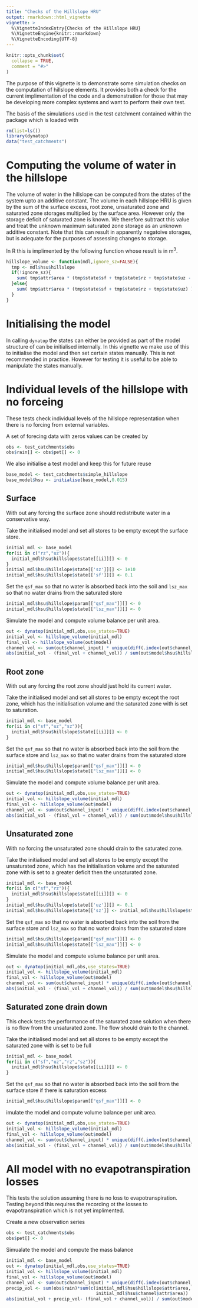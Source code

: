 ```yaml
---
title: "Checks of the Hillslope HRU"
output: rmarkdown::html_vignette
vignette: >
  %\VignetteIndexEntry{Checks of the Hillslope HRU}
  %\VignetteEngine{knitr::rmarkdown}
  %\VignetteEncoding{UTF-8}
---
```


```r
knitr::opts_chunk$set(
  collapse = TRUE,
  comment = "#>"
)
```
The purpose of this vignette is to demonstrate some simulation checks on the computation of hillslope elements. It provides both a check for
the current implimentation of the code and a demonstration for those that may
be developing more complex systems and want to perform their own test.

The basis of the simulations used in the test catchment contained within the
package which is loaded with
```r
rm(list=ls())
library(dynatop)
data("test_catchments")
```

# Computing the volume of water in the hillslope
The volume of water in the hillslope can be computed from the states of the
system upto an additive constant. The volume in each hillslope HRU is given by
the sum of the surface excess, root zone, unsaturated zone and saturated zone
storages multiplied by the surface area. However only the storage deficit of saturated zone
is known. We therefore subtract this value and treat the unknown maximum
saturated zone storage as an unknown additive constant. Note that this can
result in apparently negatoive storages, but is adequate for the purposes of
assessing changes to storage.

In R this is implimented by the following function whose result is in m$^3$.
```r
hillslope_volume <- function(mdl,ignore_sz=FALSE){
  tmp <- mdl$hsu$hillslope
  if(!ignore_sz){
    sum( tmp$attr$area * (tmp$state$sf + tmp$state$rz + tmp$state$uz - tmp$state$sz) )
  }else{
    sum( tmp$attr$area * (tmp$state$sf + tmp$state$rz + tmp$state$uz) )
  }
}
```

# Initialising the model
In calling `dynatop` the states can either be provided as part 
of the model structure of can be initialised internally. In this vignette we
make use of this to initialise the model and then set certain states
manually. This is not recommended in practice.
However for
testing it is useful to be able to manipulate the states manually. 

# Individual levels of the hillslope with no forceing

These tests check individual levels of the hillslope representation when there
is no forcing from external variables.

A set of forecing data with zeros values can be created by
```r
obs <- test_catchments$obs
obs$rain[] <- obs$pet[] <- 0
```

We also initialise a test model and keep this for future reuse
```r
base_model <- test_catchments$simple_hillslope
base_model$hsu <- initialise(base_model,0.015)
```

## Surface

With out any forcing the surface zone should redistribute water in a
conservative way.

Take the initialised model and set all stores to be empty except the surface
store.

```r
initial_mdl <- base_model
for(ii in c("rz","uz")){
  initial_mdl$hsu$hillslope$state[[ii]][] <- 0
}
initial_mdl$hsu$hillslope$state[['sz']][] <- 1e10
initial_mdl$hsu$hillslope$state[['sf']][] <- 0.1
```

Set the `qsf_max` so that no water is absorbed back into the soil and
`lsz_max` so that no water drains from the saturated store
```r
initial_mdl$hsu$hillslope$param[["qsf_max"]][] <- 0
initial_mdl$hsu$hillslope$state[["lsz_max"]][] <- 0
```

Simulate the model and compute volume balance per unit area.
```r
out <- dynatop(initial_mdl,obs,use_states=TRUE)
initial_vol <- hillslope_volume(initial_mdl)
final_vol <- hillslope_volume(out$model)
channel_vol <- sum(out$channel_input) * unique(diff(.index(out$channel_input)))
abs(initial_vol - (final_vol + channel_vol)) / sum(out$model$hsu$hillslope$attr$area)
```

## Root zone

With out any forcing the root zone should just hold its current water.

Take the initialised model and set all stores to be empty except the root
zone, which has the initialisation volume and the saturated zone with is set
to saturation.

```r
initial_mdl <- base_model
for(ii in c("sf","uz","sz")){
  initial_mdl$hsu$hillslope$state[[ii]][] <- 0
}
```

Set the `qsf_max` so that no water is absorbed back into the soil from the
surface store and
`lsz_max` so that no water drains from the saturated store
```r
initial_mdl$hsu$hillslope$param[["qsf_max"]][] <- 0
initial_mdl$hsu$hillslope$state[["lsz_max"]][] <- 0
```

Simulate the model and compute volume balance per unit area.
```r
out <- dynatop(initial_mdl,obs,use_states=TRUE)
initial_vol <- hillslope_volume(initial_mdl)
final_vol <- hillslope_volume(out$model)
channel_vol <- sum(out$channel_input) * unique(diff(.index(out$channel_input)))
abs(initial_vol - (final_vol + channel_vol)) / sum(out$model$hsu$hillslope$attr$area)
```

## Unsaturated zone

With no forcing the unsaturated zone should drain to the saturated zone.

Take the initialised model and set all stores to be empty except the unsaturated
zone, which has the initialisation volume and the saturated zone with is set
to a greater deficit then the unsaturated zone.

```r
initial_mdl <- base_model
for(ii in c("sf","rz")){
  initial_mdl$hsu$hillslope$state[[ii]][] <- 0
}
initial_mdl$hsu$hillslope$state[['uz']][] <- 0.1
initial_mdl$hsu$hillslope$state[['sz']] <- initial_mdl$hsu$hillslope$state[['uz']]+1
```

Set the `qsf_max` so that no water is absorbed back into the soil from the
surface store and
`lsz_max` so that no water drains from the saturated store
```r
initial_mdl$hsu$hillslope$param[["qsf_max"]][] <- 0
initial_mdl$hsu$hillslope$state[["lsz_max"]][] <- 0
```

Simulate the model and compute volume balance per unit area.
```r
out <- dynatop(initial_mdl,obs,use_states=TRUE)
initial_vol <- hillslope_volume(initial_mdl)
final_vol <- hillslope_volume(out$model)
channel_vol <- sum(out$channel_input) * unique(diff(.index(out$channel_input)))
abs(initial_vol - (final_vol + channel_vol)) / sum(out$model$hsu$hillslope$attr$area)
```

## Saturated zone drain down

This check tests the performance of the saturated zone solution when there is
no flow from the unsaturated zone. The flow should drain to the channel.

Take the initialised model and set all stores to be empty except the saturated
zone with is set to be full

```r
initial_mdl <- base_model
for(ii in c("sf","uz","rz","sz")){
  initial_mdl$hsu$hillslope$state[[ii]][] <- 0
}
```

Set the `qsf_max` so that no water is absorbed back into the soil from the
surface store if there is saturation excess
```r
initial_mdl$hsu$hillslope$param[["qsf_max"]][] <- 0
```
imulate the model and compute volume balance per unit area.
```r
out <- dynatop(initial_mdl,obs,use_states=TRUE)
initial_vol <- hillslope_volume(initial_mdl)
final_vol <- hillslope_volume(out$model)
channel_vol <- sum(out$channel_input) * unique(diff(.index(out$channel_input)))
abs(initial_vol - (final_vol + channel_vol)) / sum(out$model$hsu$hillslope$attr$area)
```

# All model with no evapotranspiration losses
This tests the solution assuming there is no loss to
evapotranspiration. Testing beyond this requires the recording ot the losses
to evapotranspiration which is not yet implimented.

Create a new observation series

```r
obs <- test_catchments$obs
obs$pet[] <- 0
```

Simualate the model and compute the mass balance
```r
initial_mdl <- base_model
out <- dynatop(initial_mdl,obs,use_states=TRUE)
initial_vol <- hillslope_volume(initial_mdl)
final_vol <- hillslope_volume(out$model)
channel_vol <- sum(out$channel_input) * unique(diff(.index(out$channel_input)))
precip_vol <- sum(obs$rain)*sum(c(initial_mdl$hsu$hillslope$attr$area,
                                  initial_mdl$hsu$channel$attr$area))
abs(initial_vol + precip_vol- (final_vol + channel_vol)) / sum(out$model$hsu$hillslope$attr$area)

```
